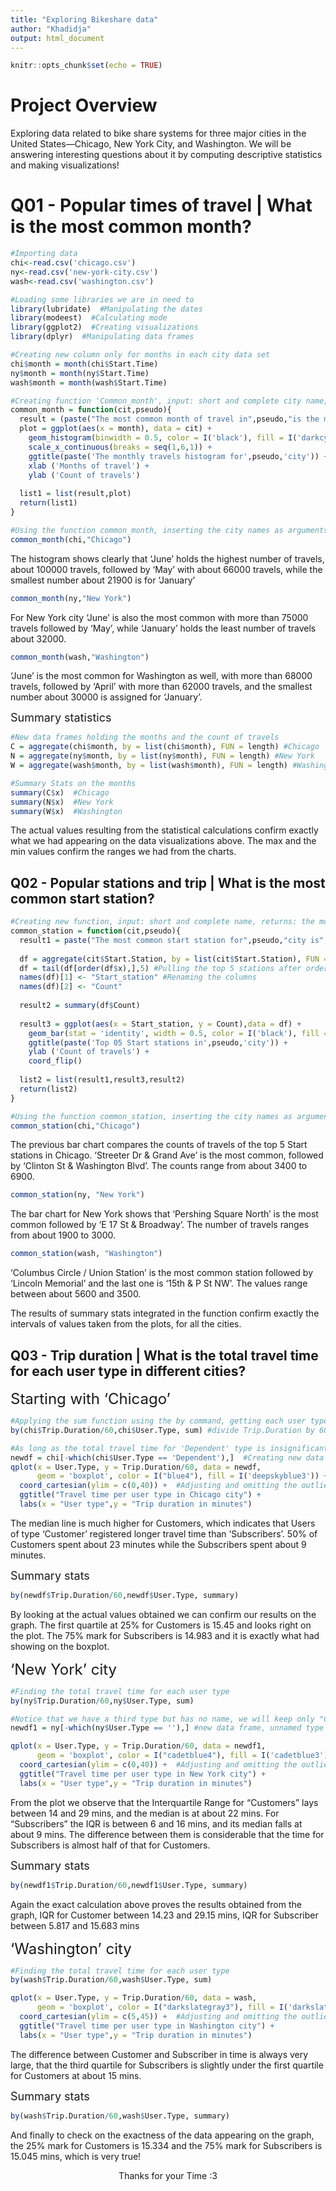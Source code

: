 ```yaml
---
title: "Exploring Bikeshare data"
author: "Khadidja"
output: html_document
---
```


```r
knitr::opts_chunk$set(echo = TRUE)
```

# Project Overview
Exploring data related to bike share systems for three major cities in the United States—Chicago, New York City, and Washington.
We will be answering interesting questions about it by computing descriptive statistics and making visualizations!

# Q01 - Popular times of travel | What is the most common month?


```r
#Importing data
chi<-read.csv('chicago.csv')
ny<-read.csv('new-york-city.csv')
wash<-read.csv('washington.csv')

#Loading some libraries we are in need to
library(lubridate)  #Manipulating the dates
library(modeest)  #Calculating mode
library(ggplot2)  #Creating visualizations
library(dplyr)  #Manipulating data frames

#Creating new column only for months in each city data set
chi$month = month(chi$Start.Time) 
ny$month = month(ny$Start.Time)
wash$month = month(wash$Start.Time)

#Creating function 'Common_month', input: short and complete city name, returns: the most common month + data visualization
common_month = function(cit,pseudo){
  result = (paste("The most common month of travel in",pseudo,"is the month number:",mfv(cit$month)))  #mfv() finds the most frequent value
  plot = ggplot(aes(x = month), data = cit) +
    geom_histogram(binwidth = 0.5, color = I('black'), fill = I('darkcyan')) +
    scale_x_continuous(breaks = seq(1,6,1)) +
    ggtitle(paste('The monthly travels histogram for',pseudo,'city')) +
    xlab ('Months of travel') +
    ylab ('Count of travels')
  
  list1 = list(result,plot)
  return(list1)
}

```

```r
#Using the function common_month, inserting the city names as arguments
common_month(chi,"Chicago")
```



The histogram shows clearly that 'June' holds the highest number of travels, about 100000 travels, followed by 'May' with about 66000 travels, while the smallest number about 21900 is for 'January'
```r
common_month(ny,"New York")
```

For New York city 'June' is also the most common with more than 75000 travels followed by 'May', while 'January' holds the least number of travels about 32000.
```r
common_month(wash,"Washington")
```


'June' is the most common for Washington as well, with more than 68000 travels, followed by 'April' with more than 62000 travels, and the smallest number about 30000 is assigned for 'January'.

<font size="4"> Summary statistics </font>

```r
#New data frames holding the months and the count of travels
C = aggregate(chi$month, by = list(chi$month), FUN = length) #Chicago
N = aggregate(ny$month, by = list(ny$month), FUN = length) #New York
W = aggregate(wash$month, by = list(wash$month), FUN = length) #Washington

#Summary Stats on the months
summary(C$x)  #Chicago
summary(N$x)  #New York
summary(W$x)  #Washington
```

The actual values resulting from the statistical calculations confirm exactly what we had appearing on the data visualizations above.
The max and the min values confirm the ranges we had from the charts.

## Q02 - Popular stations and trip | What is the most common start station?


```r
#Creating new function, input: short and complete name, returns: the most common Start Station + data visualization + the summary stats related to the top 5 stations
common_station = function(cit,pseudo){
  result1 = paste("The most common start station for",pseudo,"city is",mfv(cit$Start.Station))
  
  df = aggregate(cit$Start.Station, by = list(cit$Start.Station), FUN = length)#Creating new data frame storing the station with the related count of travels
  df = tail(df[order(df$x),],5) #Pulling the top 5 stations after ordering the data frame
  names(df)[1] <- "Start_station" #Renaming the columns
  names(df)[2] <- "Count"
  
  result2 = summary(df$Count)
  
  result3 = ggplot(aes(x = Start_station, y = Count),data = df) +
    geom_bar(stat = 'identity', width = 0.5, color = I('black'), fill = I('darkseagreen1')) +
    ggtitle(paste('Top 05 Start stations in',pseudo,'city')) +
    ylab ('Count of travels') +
    coord_flip()
  
  list2 = list(result1,result3,result2)
  return(list2)
}
```

```r
#Using the function common_station, inserting the city names as arguments
common_station(chi,"Chicago")
```

The previous bar chart compares the counts of travels of the top 5 Start stations in Chicago.
'Streeter Dr & Grand Ave' is the most common, followed by 'Clinton St & Washington Blvd'. The counts range from about 3400 to 6900.

```r
common_station(ny, "New York")
```

The bar chart for New York shows that 'Pershing Square North' is the most common followed by 'E 17 St & Broadway'.
The number of travels ranges from about 1900 to 3000.
```r
common_station(wash, "Washington")
```

'Columbus Circle / Union Station' is the most common station followed by 'Lincoln Memorial' and the last one is '15th & P St NW'.
The values range between about 5600 and 3500.

The results of summary stats integrated in the function confirm exactly the intervals of values taken from the plots, for all the cities. 

## Q03 - Trip duration | What is the total travel time for each user type in different cities?

<font size="5"> Starting with 'Chicago' </font> 

```r
#Applying the sum function using the by command, getting each user type with the total travel time in minutes 
by(chi$Trip.Duration/60,chi$User.Type, sum) #divide Trip.Duration by 60 to get the time in minutes
```

```r
#As long as the total travel time for 'Dependent' type is insignificant, we will be plotting only for 'Customer' and 'Subscriber'
newdf = chi[-which(chi$User.Type == 'Dependent'),]  #Creating new data frame newdf, 'Dependent' omitted 
qplot(x = User.Type, y = Trip.Duration/60, data = newdf,
      geom = 'boxplot', color = I("blue4"), fill = I('deepskyblue3')) +
  coord_cartesian(ylim = c(0,40)) +  #Adjusting and omitting the outliers
  ggtitle("Travel time per user type in Chicago city") +
  labs(x = "User type",y = "Trip duration in minutes")
```

The median line is much higher for Customers, which indicates that Users of type 'Customer' registered longer travel time than 'Subscribers'.
50% of Customers spent about 23 minutes while the Subscribers spent about 9 minutes.  

<font size="4"> Summary stats</font> 

```r
by(newdf$Trip.Duration/60,newdf$User.Type, summary)
```
By looking at the actual values obtained we can confirm our results on the graph.
The first quartile at 25% for Customers is 15.45 and looks right on the plot.
The 75% mark for Subscribers is 14.983 and it is exactly what had showing on the boxplot.


<font size="5">'New York' city</font> 
```r
#Finding the total travel time for each user type
by(ny$Trip.Duration/60,ny$User.Type, sum)
```
 
```r
#Notice that we have a third type but has no name, we will keep only "Customer" and "Subscriber" for the upcoming explorations
newdf1 = ny[-which(ny$User.Type == ''),] #new data frame, unnamed type removed

qplot(x = User.Type, y = Trip.Duration/60, data = newdf1,
      geom = 'boxplot', color = I("cadetblue4"), fill = I('cadetblue3')) +
  coord_cartesian(ylim = c(0,40)) +  #Adjusting and omitting the outliers
  ggtitle("Travel time per user type in New York city") +
  labs(x = "User type",y = "Trip duration in minutes")
```

From the plot we observe that the Interquartile Range for "Customers" lays between 14 and 29 mins, and the median is at about 22 mins.
For "Subscribers" the IQR is between 6 and 16 mins, and its median falls at about 9 mins.
The difference between them is considerable that the time for Subscribers is almost half of that for Customers. 

<font size="4"> Summary stats</font> 
```r
by(newdf1$Trip.Duration/60,newdf1$User.Type, summary)
```
Again the exact calculation above proves the results obtained from the graph, IQR for Customer between 14.23 and 29.15 mins, IQR for Subscriber between 5.817 and 15.683 mins 

<font size="5">'Washington' city</font> 
```r
#Finding the total travel time for each user type
by(wash$Trip.Duration/60,wash$User.Type, sum)
```
```r
qplot(x = User.Type, y = Trip.Duration/60, data = wash,
      geom = 'boxplot', color = I("darkslategray3"), fill = I('darkslategray2')) +
  coord_cartesian(ylim = c(5,45)) +  #Adjusting and omitting the outliers
  ggtitle("Travel time per user type in Washington city") +
  labs(x = "User type",y = "Trip duration in minutes")
```

The difference between Customer and Subscriber in time is always very large, that the third quartile  for Subscribers is slightly under the first quartile for Customers at about  15 mins.

<font size="4"> Summary stats</font> 
```r
by(wash$Trip.Duration/60,wash$User.Type, summary)
```

And finally to check on the exactness of the data appearing on the graph, the 25% mark for Customers is 15.334 and the 75% mark for Subscribers is 15.045 mins, which is very true!

<center> Thanks for your Time :3 </center>

